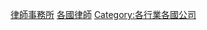 {{Categories by country|nocat}}

[[Category:律師事務所|]]
[[Category:各國律師|]]
[[Category:各行業各國公司|Category:各行業各國公司]]